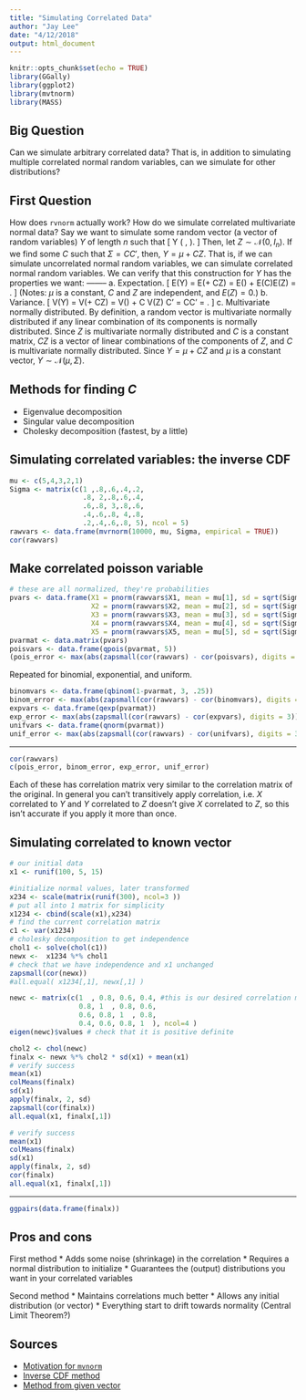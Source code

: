 ```yaml
---
title: "Simulating Correlated Data"
author: "Jay Lee"
date: "4/12/2018"
output: html_document
---
```

```r
knitr::opts_chunk$set(echo = TRUE)
library(GGally)
library(ggplot2)
library(mvtnorm)
library(MASS)
```
## Big Question
Can we simulate arbitrary correlated data? That is, in addition to simulating multiple correlated normal random variables, can we simulate for other distributions?

## First Question
How does `rvnorm` actually work? How do we simulate correlated multivariate normal data?
Say we want to simulate some random vector (a vector of random variables) $Y$ of length $n$ such that
\[
Y \sim \mathcal{N}\left( \mu, \Sigma\right).
\]
Then, let $Z \sim \mathcal{N}\left( 0, I_n \right)$. If we find some $C$ such that $\Sigma = CC'$, then, $Y = \mu + CZ$. That is, if we can simulate uncorrelated normal random variables, we can simulate correlated normal random variables. We can verify that this construction for $Y$ has the properties we want:
--------
a. Expectation.
\[
E(Y) = E(\mu + CZ) = E(\mu) + E(C)E(Z) = \mu.
\]
(Notes: $\mu$ is a constant, $C$ and $Z$ are independent, and $E(Z) = 0$.)
b. Variance.
\[
V(Y) = V(\mu + CZ) = V(\mu) + C \cdot V(Z) \cdot C' = CC' = \Sigma.
\]
c. Multivariate normally distributed. By definition, a random vector is multivariate normally distributed if any linear combination of its components is normally distributed. Since $Z$ is multivariate normally distributed and $C$ is a constant matrix, $CZ$ is a vector of linear combinations of the components of $Z$, and $C$ is multivariate normally distributed. Since $Y = \mu + CZ$ and $\mu$ is a constant vector, $Y \sim \mathcal{N}\left( \mu, \Sigma\right)$.

## Methods for finding $C$
* Eigenvalue decomposition
* Singular value decomposition
* Cholesky decomposition (fastest, by a little)

## Simulating correlated variables: the inverse CDF
```r
mu <- c(5,4,3,2,1)
Sigma <- matrix(c(1 ,.8,.6,.4,.2,
                  .8, 2,.8,.6,.4,
                  .6,.8, 3,.8,.6,
                  .4,.6,.8, 4,.8,
                  .2,.4,.6,.8, 5), ncol = 5)
rawvars <- data.frame(mvrnorm(10000, mu, Sigma, empirical = TRUE))
cor(rawvars)
```

## Make correlated poisson variable
```r
# these are all normalized, they're probabilities
pvars <- data.frame(X1 = pnorm(rawvars$X1, mean = mu[1], sd = sqrt(Sigma[1,1])),
                    X2 = pnorm(rawvars$X2, mean = mu[2], sd = sqrt(Sigma[2,2])),
                    X3 = pnorm(rawvars$X3, mean = mu[3], sd = sqrt(Sigma[3,3])),
                    X4 = pnorm(rawvars$X4, mean = mu[4], sd = sqrt(Sigma[4,4])),
                    X5 = pnorm(rawvars$X5, mean = mu[5], sd = sqrt(Sigma[5,5])))
pvarmat <- data.matrix(pvars)
poisvars <- data.frame(qpois(pvarmat, 5))
(pois_error <- max(abs(zapsmall(cor(rawvars) - cor(poisvars), digits = 3))))
```

Repeated for binomial, exponential, and uniform.

```r
binomvars <- data.frame(qbinom(1-pvarmat, 3, .25))
binom_error <- max(abs(zapsmall(cor(rawvars) - cor(binomvars), digits = 3)))
expvars <- data.frame(qexp(pvarmat))
exp_error <- max(abs(zapsmall(cor(rawvars) - cor(expvars), digits = 3)))
unifvars <- data.frame(qnorm(pvarmat))
unif_error <- max(abs(zapsmall(cor(rawvars) - cor(unifvars), digits = 3)))
```

-----

```r
cor(rawvars)
c(pois_error, binom_error, exp_error, unif_error)
```

Each of these has correlation matrix very similar to the correlation matrix of the original. In general you can't transitively apply correlation, i.e. $X$ correlated to $Y$ and $Y$ correlated to $Z$ doesn't give $X$ correlated to $Z$, so this isn't accurate if you apply it more than once.

## Simulating correlated to known vector

```r
# our initial data
x1 <- runif(100, 5, 15)
```

```r
#initialize normal values, later transformed
x234 <- scale(matrix(runif(300), ncol=3 ))
# put all into 1 matrix for simplicity
x1234 <- cbind(scale(x1),x234)
# find the current correlation matrix
c1 <- var(x1234)
# cholesky decomposition to get independence
chol1 <- solve(chol(c1))
newx <-  x1234 %*% chol1 
# check that we have independence and x1 unchanged
zapsmall(cor(newx))
#all.equal( x1234[,1], newx[,1] )
```
```r
newc <- matrix(c(1  , 0.8, 0.6, 0.4, #this is our desired correlation matrix
                 0.8, 1  , 0.8, 0.6,
                 0.6, 0.8, 1  , 0.8,
                 0.4, 0.6, 0.8, 1  ), ncol=4 )
eigen(newc)$values # check that it is positive definite
```
```r
chol2 <- chol(newc)
finalx <- newx %*% chol2 * sd(x1) + mean(x1)
# verify success
mean(x1)
colMeans(finalx)
sd(x1)
apply(finalx, 2, sd)
zapsmall(cor(finalx))
all.equal(x1, finalx[,1])
```
```r
# verify success
mean(x1)
colMeans(finalx)
sd(x1)
apply(finalx, 2, sd)
cor(finalx)
all.equal(x1, finalx[,1])
```

-------

```r
ggpairs(data.frame(finalx))
```

## Pros and cons

First method
* Adds some noise (shrinkage) in the correlation
* Requires a normal distribution to initialize
* Guarantees the (output) distributions you want in your correlated variables

Second method
* Maintains correlations much better
* Allows any initial distribution (or vector)
* Everything start to drift towards normality (Central Limit Theorem?)

## Sources
* [Motivation for `mvnorm`](https://math.stackexchange.com/questions/446093/generate-correlated-normal-random-variables)
* [Inverse CDF method](https://www.r-bloggers.com/easily-generate-correlated-variables-from-any-distribution-without-copulas/)
* [Method from given vector](https://stat.ethz.ch/pipermail/r-help/2007-April/128925.html)